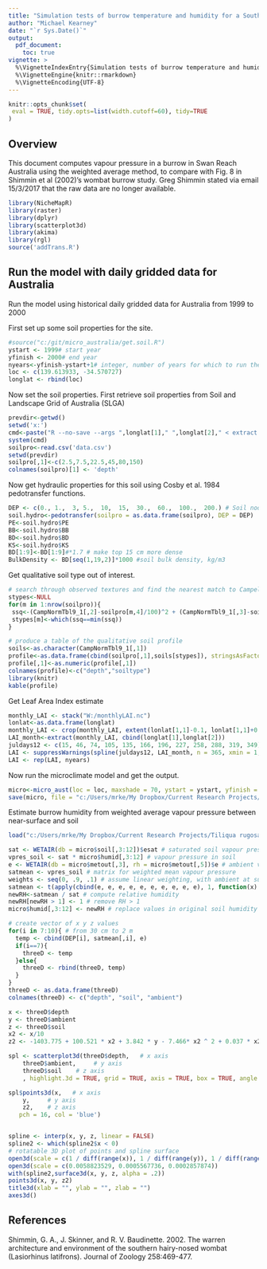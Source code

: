 ```yaml
---
title: "Simulation tests of burrow temperature and humidity for a Southern Hairy Nosed wombat"
author: "Michael Kearney"
date: "`r Sys.Date()`"
output:
  pdf_document:
    toc: true
vignette: >
  %\VignetteIndexEntry{Simulation tests of burrow temperature and humidity for a Southern Hairy Nosed wombat}
  %\VignetteEngine{knitr::rmarkdown}
  %\VignetteEncoding{UTF-8}
---
```


```r
knitr::opts_chunk$set(
 eval = TRUE, tidy.opts=list(width.cutoff=60), tidy=TRUE  
)
```

## Overview

This document computes vapour pressure in a burrow in Swan Reach Australia using the weighted average method, to compare with Fig. 8 in Shimmin et al (2002)'s wombat burrow study. Greg Shimmin stated via email 15/3/2017 that the raw data are no longer available.

```r
library(NicheMapR)
library(raster)
library(dplyr)
library(scatterplot3d)
library(akima)
library(rgl)
source('addTrans.R')
```

## Run the model with daily gridded data for Australia

Run the model using historical daily gridded data for Australia from 1999 to 2000

First set up some soil properties for the site.

```r
#source("c:/git/micro_australia/get.soil.R")
ystart <- 1999# start year
yfinish <- 2000# end year
nyears<-yfinish-ystart+1# integer, number of years for which to run the microclimate model
loc <- c(139.613933, -34.570727)
longlat <- rbind(loc)
```

Now set the soil properties. First retrieve soil properties from Soil and Landscape Grid of Australia (SLGA)

```r
prevdir<-getwd()
setwd('x:')
cmd<-paste("R --no-save --args ",longlat[1]," ",longlat[2]," < extract.R",sep='')
system(cmd)
soilpro<-read.csv('data.csv')
setwd(prevdir)
soilpro[,1]<-c(2.5,7.5,22.5,45,80,150)
colnames(soilpro)[1] <- 'depth'
```

Now get hydraulic properties for this soil using Cosby et al. 1984 pedotransfer functions.

```r
DEP <- c(0., 1.,  3, 5.,  10,  15,  30.,  60.,  100.,  200.) # Soil nodes (cm)
soil.hydro<-pedotransfer(soilpro = as.data.frame(soilpro), DEP = DEP)
PE<-soil.hydro$PE
BB<-soil.hydro$BB
BD<-soil.hydro$BD
KS<-soil.hydro$KS
BD[1:9]<-BD[1:9]#*1.7 # make top 15 cm more dense
BulkDensity <- BD[seq(1,19,2)]*1000 #soil bulk density, kg/m3
```

Get qualitative soil type out of interest.

```r
# search through observed textures and find the nearest match to Campell and Norman's Table 9.1
stypes<-NULL
for(m in 1:nrow(soilpro)){
 ssq<-(CampNormTbl9_1[,2]-soilpro[m,4]/100)^2 + (CampNormTbl9_1[,3]-soilpro[m,3]/100)^2
 stypes[m]<-which(ssq==min(ssq))
}

# produce a table of the qualitative soil profile
soils<-as.character(CampNormTbl9_1[,1])
profile<-as.data.frame(cbind(soilpro[,1],soils[stypes]), stringsAsFactors=FALSE)
profile[,1]<-as.numeric(profile[,1])
colnames(profile)<-c("depth","soiltype")
library(knitr)
kable(profile)
``` 

Get Leaf Area Index estimate

```r
monthly_LAI <- stack("W:/monthlyLAI.nc")
lonlat<-as.data.frame(longlat)
monthly_LAI <- crop(monthly_LAI, extent(lonlat[1,1]-0.1, lonlat[1,1]+0.1, lonlat[1,2]-0.1, lonlat[1,2]+0.1))
LAI_month<-extract(monthly_LAI, cbind(longlat[1],longlat[2]))
juldays12 <- c(15, 46, 74, 105, 135, 166, 196, 227, 258, 288, 319, 349)
LAI <- suppressWarnings(spline(juldays12, LAI_month, n = 365, xmin = 1, xmax = 365, method = "periodic"))$y
LAI <- rep(LAI, nyears)
```

Now run the microclimate model and get the output.

```r
micro<-micro_aust(loc = loc, maxshade = 70, ystart = ystart, yfinish = yfinish, PE = PE, BB = BB, BD = BD, KS = KS, BulkDensity = BulkDensity, spatial = "w:/", windfac = 1, LAI = LAI, cap = 0, TIMAXS = c(2, 1, 0, 0))
save(micro, file = "c:/Users/mrke/My Dropbox/Current Research Projects/Tiliqua rugosa/micro_SwanReach.Rda")
```

Estimate burrow humidity from weighted average vapour pressure between near-surface and soil

```r
load("c:/Users/mrke/My Dropbox/Current Research Projects/Tiliqua rugosa/micro_SwanReach.Rda")

sat <- WETAIR(db = micro$soil[,3:12])$esat # saturated soil vapour pressure
vpres_soil <- sat * micro$humid[,3:12] # vapour pressure in soil
e <- WETAIR(db = micro$metout[,3], rh = micro$metout[,5])$e # ambient vapour pressure (soil surface)
satmean <- vpres_soil # matrix for weighted mean vapour pressure
weights <- seq(0, .9, .1) # assume linear weighting, with ambient at surface (i.e. start at 0)
satmean <- t(apply(cbind(e, e, e, e, e, e, e, e, e, e), 1, function(x) x * (1 - weights))) + t(apply(vpres_soil, 1, function(x) x * weights)) # get weighted mean vapour pressure
newRH<-satmean / sat # compute relative humidity
newRH[newRH > 1] <- 1 # remove RH > 1
micro$humid[,3:12] <- newRH # replace values in original soil humidity matrix

# create vector of x y z values
for(i in 7:10){ # from 30 cm to 2 m
  temp <- cbind(DEP[i], satmean[,i], e)
  if(i==7){
    threeD <- temp
  }else{
    threeD <- rbind(threeD, temp)
  }
}
threeD <- as.data.frame(threeD)
colnames(threeD) <- c("depth", "soil", "ambient")

x <- threeD$depth
y <- threeD$ambient
z <- threeD$soil
x2 <- x/10
z2 <- -1403.775 + 100.521 * x2 + 3.842 * y - 7.466* x2 ^ 2 + 0.037 * x2 * y - 0.001 * y^2

spl <- scatterplot3d(threeD$depth,   # x axis
    threeD$ambient,     # y axis
    threeD$soil    # z axis
    , highlight.3d = TRUE, grid = TRUE, axis = TRUE, box = TRUE, angle = 120, scale.y = 1.5, pch = 16)

spl$points3d(x,   # x axis
    y,     # y axis
    z2,    # z axis
   pch = 16, col = 'blue')


spline <- interp(x, y, z, linear = FALSE)
spline2 <- which(spline2$x < 0)
# rotatable 3D plot of points and spline surface
open3d(scale = c(1 / diff(range(x)), 1 / diff(range(y)), 1 / diff(range(z))))
open3d(scale = c(0.0058823529, 0.0005567736, 0.0002857874))
with(spline2,surface3d(x, y, z, alpha = .2))
points3d(x, y, z2)
title3d(xlab = "", ylab = "", zlab = "")
axes3d()
```

## References

Shimmin, G. A., J. Skinner, and R. V. Baudinette. 2002. The warren architecture and environment of the southern hairy-nosed wombat (Lasiorhinus latifrons). Journal of Zoology 258:469-477.